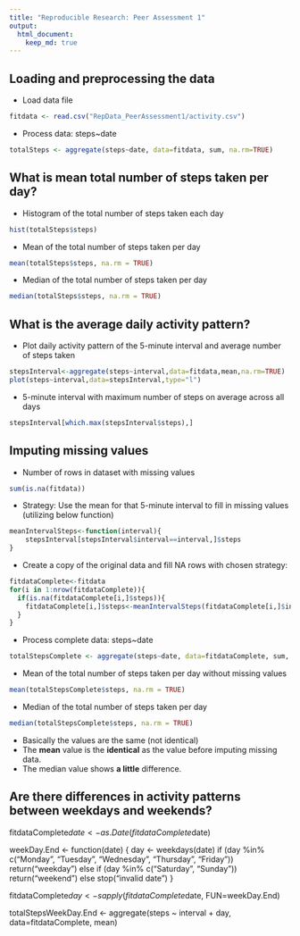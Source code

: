 ```yaml
---
title: "Reproducible Research: Peer Assessment 1"
output: 
  html_document:
    keep_md: true
---
```



## Loading and preprocessing the data
* Load data file
```r
fitdata <- read.csv("RepData_PeerAssessment1/activity.csv")
```

* Process data: steps~date
```r
totalSteps <- aggregate(steps~date, data=fitdata, sum, na.rm=TRUE)
```

## What is mean total number of steps taken per day?

* Histogram of the total number of steps taken each day
```r
hist(totalSteps$steps)
```

* Mean of the total number of steps taken per day
```r
mean(totalSteps$steps, na.rm = TRUE)
```

* Median of the total number of steps taken per day
```r
median(totalSteps$steps, na.rm = TRUE)
```

## What is the average daily activity pattern?

* Plot daily activity pattern of the 5-minute interval and average number of steps taken
```r
stepsInterval<-aggregate(steps~interval,data=fitdata,mean,na.rm=TRUE)
plot(steps~interval,data=stepsInterval,type="l")
```
* 5-minute interval with maximum number of steps on average across all days
```r
stepsInterval[which.max(stepsInterval$steps),]
```

## Imputing missing values

* Number of rows in dataset with missing values
```r
sum(is.na(fitdata))
```

* Strategy:  Use the mean for that 5-minute interval to fill in missing values (utilizing below function) 

```r
meanIntervalSteps<-function(interval){
    stepsInterval[stepsInterval$interval==interval,]$steps
}
```

* Create a copy of the original data and fill NA rows with chosen strategy:

```r
fitdataComplete<-fitdata             
for(i in 1:nrow(fitdataComplete)){
  if(is.na(fitdataComplete[i,]$steps)){
    fitdataComplete[i,]$steps<-meanIntervalSteps(fitdataComplete[i,]$interval)
  }
}
```
* Process complete data: steps~date
```r
totalStepsComplete <- aggregate(steps~date, data=fitdataComplete, sum, na.rm=TRUE)
```

* Mean of the total number of steps taken per day without missing values
```r
mean(totalStepsComplete$steps, na.rm = TRUE)
```

* Median of the total number of steps taken per day
```r
median(totalStepsComplete$steps, na.rm = TRUE)
```

* Basically the values are the same (not identical)
* The **mean** value is the **identical** as the value before imputing missing data.
* The median value shows **a little** difference.

## Are there differences in activity patterns between weekdays and weekends?

fitdataComplete$date <- as.Date(fitdataComplete$date)

weekDay.End <- function(date) {
  day <- weekdays(date)
  if (day %in% c("Monday", "Tuesday", "Wednesday", "Thursday", "Friday"))
    return("weekday")
  else if (day %in% c("Saturday", "Sunday"))
    return("weekend")
  else
    stop("invalid date")
}

fitdataComplete$day <- sapply(fitdataComplete$date, FUN=weekDay.End)

totalStepsWeekDay.End <- aggregate(steps ~ interval + day, data=fitdataComplete, mean)
